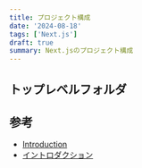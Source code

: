 ```yaml
---
title: プロジェクト構成
date: '2024-08-18'
tags: ['Next.js']
draft: true
summary: Next.jsのプロジェクト構成
---
```


## トップレベルフォルダ

## 参考

- [Introduction](https://nextjs.org/docs)
- [イントロダクション](https://ja.next-community-docs.dev/docs/app-router/getting-started/)
